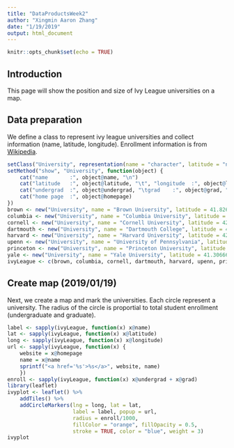 ```yaml
---
title: "DataProductsWeek2"
author: "Xingmin Aaron Zhang"
date: "1/19/2019"
output: html_document
---
```


```r
knitr::opts_chunk$set(echo = TRUE)
```

## Introduction
This page will show the position and size of Ivy League universities on a map. 

## Data preparation
We define a class to represent ivy league universities and collect information (name, latitude, longitude). Enrollment information is from [Wikipedia](https://en.wikipedia.org/wiki/Ivy_League).
```r
setClass("University", representation(name = "character", latitude = "numeric", longitude = "numeric", undergrad = "numeric", grad = "numeric", homepage = "character"))
setMethod("show", "University", function(object) {
    cat("name       :", object@name, "\n")
    cat("latitude   :", object@latitude, "\t", "longitude  :", object@longitude, "\n")
    cat("undergrad  :", object@undergrad, "\tgrad    :", object@grad, "\n")
    cat("home page  :", object@homepage)
})
brown <- new("University", name = "Brown University", latitude = 41.8267758, longitude =-71.4047369, undergrad = 6670, grad = 3061, homepage = "https://www.brown.edu")
columbia <- new("University", name = "Columbia University", latitude = 40.8075395, longitude = -73.9647614, undergrad = 8868, grad = 20116, homepage = "https://www.columbia.edu")
cornell <- new("University", name = "Cornell University", latitude = 42.4534531, longitude = -76.4756914, undergrad = 15182, grad = 8418, homepage = "https://www.cornell.edu")
dartmouth <- new("University", name = "Dartmouth College", latitude = 43.7037867, longitude = -72.290456, undergrad = 4310, grad = 2099, homepage = "https://home.dartmouth.edu")
harvard <- new("University", name = "Harvard University", latitude = 42.371331848, longitude = -71.116832866, undergrad = 6699, grad = 13120, homepage = "https://www.harvard.edu")
upenn <- new("University", name = "University of Pennsylvania", latitude = 39.9499274, longitude = -75.1950999, undergrad = 10496, grad = 11013, homepage = "https://www.upenn.edu")
princeton <- new("University", name = "Princeton University", latitude = 40.34873, longitude = -74.65931, undergrad = 5394, grad = 2879, homepage = "https://www.princeton.edu")
yale <- new("University", name = "Yale University", latitude = 41.30666544, longitude = -72.922662976, undergrad = 5453, grad = 6859, homepage = "https://www.yale.edu")
ivyLeague <- c(brown, columbia, cornell, dartmouth, harvard, upenn, princeton, yale)
```

## Create map (2019/01/19)
Next, we create a map and mark the universities. Each circle represent a university. The radius of the circle is proportial to total student enrollment (undergraduate and graduate).
```r
label <- sapply(ivyLeague, function(x) x@name)
lat <- sapply(ivyLeague, function(x) x@latitude)
long <- sapply(ivyLeague, function(x) x@longitude)
url <- sapply(ivyLeague, function(x) {
    website = x@homepage
    name = x@name
    sprintf("<a href='%s'>%s</a>", website, name)
    })
enroll <- sapply(ivyLeague, function(x) x@undergrad + x@grad)
library(leaflet)
ivyplot <- leaflet() %>%
    addTiles() %>%
    addCircleMarkers(lng = long, lat = lat,  
                     label = label, popup = url, 
                     radius = enroll/1000, 
                     fillColor = "orange", fillOpacity = 0.5,
                     stroke = TRUE, color = "blue", weight = 3)
ivyplot
```

